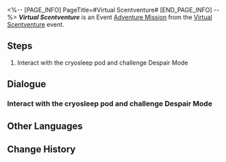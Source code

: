 <%-- [PAGE_INFO]
PageTitle=#Virtual Scentventure#
[END_PAGE_INFO] --%>
{{Stub|Dialogue.}}
{{Mission Infobox
|id            = 8016303
|title         = 
|image         = <!--Mission Virtual Scentventure.png-->
|type          = Adventure
|event_name    = Virtual Scentventure
|chapter       = 
|requirements  = [[Adventure Mission]] ''[[Virtual Scentventure]]'' completed
|summary       = <!--official mission summary from Fate's Atlas-->
|characters    = Cloudbot; Trailblazer
|startLocation = [[Herta Space Station]] - [[Base Zone]]
|world         = Herta Space Station
|area          = Base Zone
|prev          = 
|next          = 
|rewards       = 
}}
'''''Virtual Scentventure''''' is an Event [[Adventure Mission]] from the [[Virtual Scentventure]] event.

==Steps==
# Interact with the cryosleep pod and challenge Despair Mode

<!--
==Gameplay Notes==

--><!--
==Trial Character==

-->
==Dialogue==
{{Stub Dialogue}}

===Interact with the cryosleep pod and challenge Despair Mode{{subst:void|<!--801630302-->}}===
{{Mission Description|type=adventure|location=Base Zone|The cloud has automatically updated the Hard Mode. To clear the stage... you have to get the All-Clear achievement... Now this is the only thought lingering in your mind.}}
{{Dialogue Start}}
:{{tx}}
{{Dialogue End}}

==Other Languages==
{{Other Languages
|en   = Virtual Scentventure
|zhs  = 虚境味探
|zht  = 虛境味探
|ja   = 仮想の味に酔いしれて
|ko   = 가상세계 후각 탐험
|es   = Aventura aromática
|fr   = Aventure sensovirtuelle
|ru   = Пахучее приключение
|th   = ตะลุยกลิ่นพิศวง
|vi   = Mùi Hương Ảo Giác
|de   = Aromabenteuer
|id   = Petualangan Aroma Virtual
|pt   = Aventura Olfativa Virtual
}}

==Change History==
{{Change History|1.6}}
